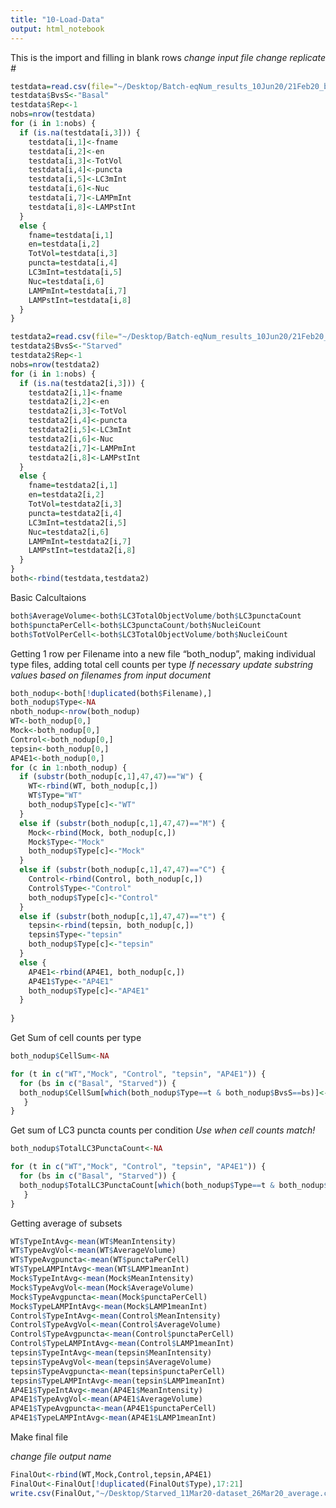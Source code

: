```yaml
---
title: "10-Load-Data"
output: html_notebook
---
```


This is the import and filling in blank rows
*change input file*
*change replicate #*
```r
testdata=read.csv(file="~/Desktop/Batch-eqNum_results_10Jun20/21Feb20_basal_eqNum_20Jun20.csv",header=TRUE)
testdata$BvsS<-"Basal"
testdata$Rep<-1
nobs=nrow(testdata)
for (i in 1:nobs) {
  if (is.na(testdata[i,3])) {
    testdata[i,1]<-fname
    testdata[i,2]<-en
    testdata[i,3]<-TotVol
    testdata[i,4]<-puncta
    testdata[i,5]<-LC3mInt
    testdata[i,6]<-Nuc
    testdata[i,7]<-LAMPmInt
    testdata[i,8]<-LAMPstInt
  } 
  else {
    fname=testdata[i,1]
    en=testdata[i,2]
    TotVol=testdata[i,3]
    puncta=testdata[i,4]
    LC3mInt=testdata[i,5]
    Nuc=testdata[i,6]
    LAMPmInt=testdata[i,7]
    LAMPstInt=testdata[i,8]
  }
}

testdata2=read.csv(file="~/Desktop/Batch-eqNum_results_10Jun20/21Feb20_starved_eqNum_20Jun20.csv",header=TRUE)
testdata2$BvsS<-"Starved"
testdata2$Rep<-1
nobs=nrow(testdata2)
for (i in 1:nobs) {
  if (is.na(testdata2[i,3])) {
    testdata2[i,1]<-fname
    testdata2[i,2]<-en
    testdata2[i,3]<-TotVol
    testdata2[i,4]<-puncta
    testdata2[i,5]<-LC3mInt
    testdata2[i,6]<-Nuc
    testdata2[i,7]<-LAMPmInt
    testdata2[i,8]<-LAMPstInt
  } 
  else {
    fname=testdata2[i,1]
    en=testdata2[i,2]
    TotVol=testdata2[i,3]
    puncta=testdata2[i,4]
    LC3mInt=testdata2[i,5]
    Nuc=testdata2[i,6]
    LAMPmInt=testdata2[i,7]
    LAMPstInt=testdata2[i,8]
  }
}
both<-rbind(testdata,testdata2)
```

Basic Calcultaions
```r
both$AverageVolume<-both$LC3TotalObjectVolume/both$LC3punctaCount
both$punctaPerCell<-both$LC3punctaCount/both$NucleiCount
both$TotVolPerCell<-both$LC3TotalObjectVolume/both$NucleiCount
```

Getting 1 row per Filename into a new file "both_nodup", making individual type files, adding total cell counts per type
*If necessary update substring values based on filenames from input document*
```r
both_nodup<-both[!duplicated(both$Filename),]
both_nodup$Type<-NA
nboth_nodup<-nrow(both_nodup)
WT<-both_nodup[0,]
Mock<-both_nodup[0,]
Control<-both_nodup[0,]
tepsin<-both_nodup[0,]
AP4E1<-both_nodup[0,]
for (c in 1:nboth_nodup) {
  if (substr(both_nodup[c,1],47,47)=="W") {
    WT<-rbind(WT, both_nodup[c,])
    WT$Type="WT"
    both_nodup$Type[c]<-"WT"
  }
  else if (substr(both_nodup[c,1],47,47)=="M") {
    Mock<-rbind(Mock, both_nodup[c,])
    Mock$Type<-"Mock"
    both_nodup$Type[c]<-"Mock"
  }
  else if (substr(both_nodup[c,1],47,47)=="C") {
    Control<-rbind(Control, both_nodup[c,])
    Control$Type<-"Control"
    both_nodup$Type[c]<-"Control"
  }
  else if (substr(both_nodup[c,1],47,47)=="t") {
    tepsin<-rbind(tepsin, both_nodup[c,])
    tepsin$Type<-"tepsin"
    both_nodup$Type[c]<-"tepsin"
  }
  else {
    AP4E1<-rbind(AP4E1, both_nodup[c,])
    AP4E1$Type<-"AP4E1"
    both_nodup$Type[c]<-"AP4E1"
  }
  
}

```


Get Sum of cell counts per type
```r
both_nodup$CellSum<-NA

for (t in c("WT","Mock", "Control", "tepsin", "AP4E1")) {
  for (bs in c("Basal", "Starved")) {
  both_nodup$CellSum[which(both_nodup$Type==t & both_nodup$BvsS==bs)]<-sum(both_nodup$NucleiCount[which(both_nodup$Type==t & both_nodup$BvsS==bs)])
   }
}
```

Get sum of LC3 puncta counts per condition
*Use when cell counts match!*
```r
both_nodup$TotalLC3PunctaCount<-NA

for (t in c("WT","Mock", "Control", "tepsin", "AP4E1")) {
  for (bs in c("Basal", "Starved")) {
  both_nodup$TotalLC3PunctaCount[which(both_nodup$Type==t & both_nodup$BvsS==bs)]<-sum(both_nodup$LC3punctaCount[which(both_nodup$Type==t & both_nodup$BvsS==bs)])
   }
}
```


Getting average of subsets
```r
WT$TypeIntAvg<-mean(WT$MeanIntensity)
WT$TypeAvgVol<-mean(WT$AverageVolume)
WT$TypeAvgpuncta<-mean(WT$punctaPerCell)
WT$TypeLAMPIntAvg<-mean(WT$LAMP1meanInt)
Mock$TypeIntAvg<-mean(Mock$MeanIntensity)
Mock$TypeAvgVol<-mean(Mock$AverageVolume)
Mock$TypeAvgpuncta<-mean(Mock$punctaPerCell)
Mock$TypeLAMPIntAvg<-mean(Mock$LAMP1meanInt)
Control$TypeIntAvg<-mean(Control$MeanIntensity)
Control$TypeAvgVol<-mean(Control$AverageVolume)
Control$TypeAvgpuncta<-mean(Control$punctaPerCell)
Control$TypeLAMPIntAvg<-mean(Control$LAMP1meanInt)
tepsin$TypeIntAvg<-mean(tepsin$MeanIntensity)
tepsin$TypeAvgVol<-mean(tepsin$AverageVolume)
tepsin$TypeAvgpuncta<-mean(tepsin$punctaPerCell)
tepsin$TypeLAMPIntAvg<-mean(tepsin$LAMP1meanInt)
AP4E1$TypeIntAvg<-mean(AP4E1$MeanIntensity)
AP4E1$TypeAvgVol<-mean(AP4E1$AverageVolume)
AP4E1$TypeAvgpuncta<-mean(AP4E1$punctaPerCell)
AP4E1$TypeLAMPIntAvg<-mean(AP4E1$LAMP1meanInt)
```

Make final file

*change file output name*
```r
FinalOut<-rbind(WT,Mock,Control,tepsin,AP4E1)
FinalOut<-FinalOut[!duplicated(FinalOut$Type),17:21]
write.csv(FinalOut,"~/Desktop/Starved_11Mar20-dataset_26Mar20_average.csv")
```


